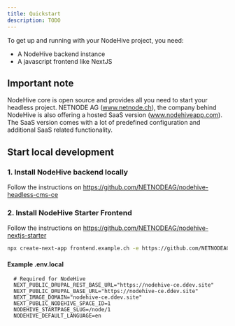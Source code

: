 ```yaml
---
title: Quickstart
description: TODO
---
```


To get up and running with your NodeHive project, you need:

- A NodeHive backend instance
- A javascript frontend like NextJS

## Important note

NodeHive core is open source and provides all you need to start your headless project. NETNODE AG (www.netnode.ch), the company behind NodeHive is also offering a hosted SaaS version (www.nodehiveapp.com). The SaaS version comes with a lot of predefined configuration and additional SaaS related functionality.


## Start local development

### 1. Install NodeHive backend locally

Follow the instructions on https://github.com/NETNODEAG/nodehive-headless-cms-ce


### 2. Install NodeHive Starter Frontend

Follow the instructions on https://github.com/NETNODEAG/nodehive-nextjs-starter

```bash
npx create-next-app frontend.example.ch -e https://github.com/NETNODEAG/nodehive-nextjs-starter/tree/main
```

#### Example .env.local

```
  # Required for NodeHive
  NEXT_PUBLIC_DRUPAL_REST_BASE_URL="https://nodehive-ce.ddev.site"
  NEXT_PUBLIC_DRUPAL_BASE_URL="https://nodehive-ce.ddev.site"
  NEXT_IMAGE_DOMAIN="nodehive-ce.ddev.site"
  NEXT_PUBLIC_NODEHIVE_SPACE_ID=1
  NODEHIVE_STARTPAGE_SLUG=/node/1
  NODEHIVE_DEFAULT_LANGUAGE=en
```